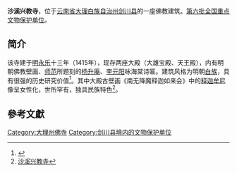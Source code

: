 {{multiple issues|
{{expand|time=2016-02-21T18:04:04+00:00}}
{{refimprove|time=2016-02-21T18:04:04+00:00}}
}}
{{文物保护单位
| 级别 = 全国
| 名称 = 沙溪兴教寺
| 图片 = [[File:yunnan_xingjiao_temple.jpg|220px]]
| 编号 = 6-754
| 分类 = 古建筑
| 时代 = [[明朝|明]]至[[中華民國大陸時期|民国]]
| 所在 = [[云南省|云南省]][[大理白族自治州|大理白族自治州]][[剑川县|剑川县]]
| 登录 = 2006年
| Cat = 云南全国重点文物保护单位
| 备注 ={{maplink|frame=yes|plain=yes|type=point|frame-lat=26.31962|frame-long=99.85168|zoom=17|coord={{coord|26.31962|99.85168}}}}
}}

'''沙溪兴教寺'''，位于[[云南省|云南省]][[大理白族自治州|大理白族自治州]][[剑川县|剑川县]]的一座佛教建筑。[[第六批全国重点文物保护单位|第六批全国重点文物保护单位]]。

== 简介 ==
该寺建于[[明朝|明]][[永乐_(明)|永乐]]十三年（1415年），现存两座大殿（大雄宝殿、天王殿），内有明朝佛教壁画、[[师范|师范]]所题刻的[[杨升庵|杨升庵]]、[[李元阳|李元阳]]咏海棠诗匾。建筑风格为明朝[[白族|白族]]，具有很强的历史研究价值<ref>{{Cite web |url=http://www.lotour.com/snapshot/2006-6-9/snapshot_40018.shtml |title=沙溪兴教寺 |accessdate=2009-12-26 |archive-date=2016-03-04 |archive-url=https://web.archive.org/web/20160304194846/http://www.lotour.com/snapshot/2006-6-9/snapshot_40018.shtml |dead-url=yes }}</ref>。其中大殿古壁画《南无降魔释迦如来会》中的[[释迦牟尼|释迦牟尼]]像呈女性化，世所罕有，独具民族特色<ref>[http://www.gutrip.com/html/yuyin/yunnan/dalizhou/2009/0227/2065.html 沙溪兴教寺]{{Dead link|date=2019年4月 |bot=InternetArchiveBot |fix-attempted=yes }}</ref>。

{{Quote box
|width=30%
|align=right
|quote=两树繁花占上春，多情谁是惜芳人；<br />京华一朵千金价，肯信空山委路尘。
|source=[[杨升庵|杨升庵]]《题兴教寺海棠》
|}}

==參考文獻==
<div class="references-small">
<references></references>
</div>

{{云南全国重点文物保护单位}}
{{佛教小作品}}

[[Category:大理州佛寺|Category:大理州佛寺]]
[[Category:剑川县境内的文物保护单位|Category:剑川县境内的文物保护单位]]